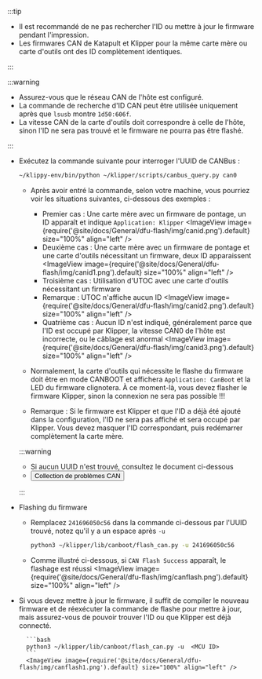 :::tip

* Il est recommandé de ne pas rechercher l'ID ou mettre à jour le firmware pendant l'impression.
* Les firmwares CAN de Katapult et Klipper pour la même carte mère ou carte d'outils ont des ID complètement identiques.

:::

:::warning

* Assurez-vous que le réseau CAN de l'hôte est configuré.
* La commande de recherche d'ID CAN peut être utilisée uniquement après que `lsusb` montre `1d50:606f`.
* La vitesse CAN de la carte d'outils doit correspondre à celle de l'hôte, sinon l'ID ne sera pas trouvé et le firmware ne pourra pas être flashé.

:::

* Exécutez la commande suivante pour interroger l'UUID de CANBus :

    ```bash
    ~/klippy-env/bin/python ~/klipper/scripts/canbus_query.py can0
    ```

    * Après avoir entré la commande, selon votre machine, vous pourriez voir les situations suivantes, ci-dessous des exemples :
        * Premier cas : Une carte mère avec un firmware de pontage, un ID apparaît et indique `Application: Klipper`
            <ImageView image={require('@site/docs/General/dfu-flash/img/canid.png').default} size="100%" align="left" />  
        * Deuxième cas : Une carte mère avec un firmware de pontage et une carte d'outils nécessitant un firmware, deux ID apparaissent
            <ImageView image={require('@site/docs/General/dfu-flash/img/canid1.png').default} size="100%" align="left" />  
        * Troisième cas : Utilisation d'UTOC avec une carte d'outils nécessitant un firmware
        * Remarque : UTOC n'affiche aucun ID
            <ImageView image={require('@site/docs/General/dfu-flash/img/canid2.png').default} size="100%" align="left" />  
        * Quatrième cas : Aucun ID n'est indiqué, généralement parce que l'ID est occupé par Klipper, la vitesse CAN0 de l'hôte est incorrecte, ou le câblage est anormal
            <ImageView image={require('@site/docs/General/dfu-flash/img/canid3.png').default} size="100%" align="left" />  

    * Normalement, la carte d'outils qui nécessite le flashe du firmware doit être en mode CANBOOT et affichera `Application: CanBoot` et la LED du firmware clignotera. À ce moment-là, vous devez flasher le firmware Klipper, sinon la connexion ne sera pas possible !!!
    * Remarque : Si le firmware est Klipper et que l'ID a déjà été ajouté dans la configuration, l'ID ne sera pas affiché et sera occupé par Klipper. Vous devez masquer l'ID correspondant, puis redémarrer complètement la carte mère.

    :::warning

    * Si aucun UUID n'est trouvé, consultez le document ci-dessous  
    * <Button variant="contained" disableElevation href="/docs/DebugDoc/faq/klipper_can">Collection de problèmes CAN</Button>

    :::

* Flashing du firmware

    * Remplacez `241696050c56` dans la commande ci-dessous par l'UUID trouvé, notez qu'il y a un espace après `-u`
        ```bash
        python3 ~/klipper/lib/canboot/flash_can.py -u 241696050c56
        ```

    * Comme illustré ci-dessous, si `CAN Flash Success` apparaît, le flashage est réussi 
        <ImageView image={require('@site/docs/General/dfu-flash/img/canflash.png').default} size="100%" align="left" />  

* Si vous devez mettre à jour le firmware, il suffit de compiler le nouveau firmware et de réexécuter la commande de flashe pour mettre à jour, mais assurez-vous de pouvoir trouver l'ID ou que Klipper est déjà connecté.

        ```bash
        python3 ~/klipper/lib/canboot/flash_can.py -u  <MCU ID>
        ```
        <ImageView image={require('@site/docs/General/dfu-flash/img/canflash1.png').default} size="100%" align="left" />  
